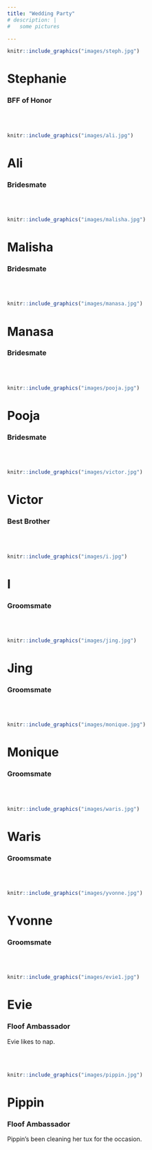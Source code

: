```yaml
---
title: "Wedding Party"
# description: |
#   some pictures

---
```




::: {.floatting}

```r
knitr::include_graphics("images/steph.jpg")
```
# Stephanie
### BFF of Honor

:::



<br>
<br>

::: {.floatting}

```r
knitr::include_graphics("images/ali.jpg")
```

# Ali
### Bridesmate

:::



<br>
<br>

::: {.floatting}

```r
knitr::include_graphics("images/malisha.jpg")
```

# Malisha
### Bridesmate

:::



<br>
<br>

::: {.floatting}

```r
knitr::include_graphics("images/manasa.jpg")
```

# Manasa
### Bridesmate

:::



<br>
<br>

::: {.floatting}

```r
knitr::include_graphics("images/pooja.jpg")
```

# Pooja
### Bridesmate

:::



<br>
<br>

::: {.floatting}

```r
knitr::include_graphics("images/victor.jpg")
```

# Victor
### Best Brother

:::


<br>
<br>

::: {.floatting}

```r
knitr::include_graphics("images/i.jpg")
```

# I
### Groomsmate

:::



<br>
<br>

::: {.floatting}

```r
knitr::include_graphics("images/jing.jpg")
```

# Jing
### Groomsmate

:::



<br>
<br>

::: {.floatting}

```r
knitr::include_graphics("images/monique.jpg")
```

# Monique
### Groomsmate

:::



<br>
<br>

::: {.floatting}

```r
knitr::include_graphics("images/waris.jpg")
```

# Waris
### Groomsmate

:::



<br>
<br>

::: {.floatting}

```r
knitr::include_graphics("images/yvonne.jpg")
```

# Yvonne
### Groomsmate

:::


<br>
<br>

::: {.floatting}

```r
knitr::include_graphics("images/evie1.jpg")
```
# Evie
### Floof Ambassador
Evie likes to nap.
:::



<br>
<br>

::: {.floatting}

```r
knitr::include_graphics("images/pippin.jpg")
```
# Pippin
### Floof Ambassador
Pippin's been cleaning her tux for the occasion. 
:::